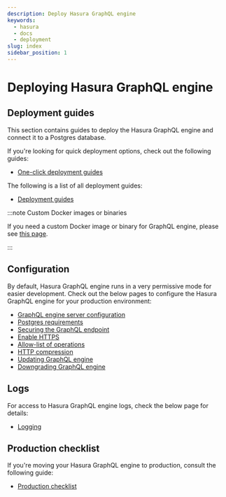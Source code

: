 ```yaml
---
description: Deploy Hasura GraphQL engine
keywords:
  - hasura
  - docs
  - deployment
slug: index
sidebar_position: 1
---
```


# Deploying Hasura GraphQL engine

## Deployment guides

This section contains guides to deploy the Hasura GraphQL engine and
connect it to a Postgres database.

If you're looking for quick deployment options, check out the following
guides:

- [One-click deployment guides](/graphql/core/deployment/deployment-guides/index.mdx#one-click-deployment-guides)

The following is a list of all deployment guides:

- [Deployment guides](/graphql/core/deployment/deployment-guides/index.mdx#all-deployment-guides)

:::note Custom Docker images or binaries

If you need a custom Docker image or binary for GraphQL engine, please
see [this page](/graphql/core/deployment/custom-docker-images.mdx#custom-docker-image).

:::

## Configuration

By default, Hasura GraphQL engine runs in a very permissive mode for
easier development. Check out the below pages to configure the Hasura
GraphQL engine for your production environment:

- [GraphQL engine server configuration](/graphql/core/deployment/graphql-engine-flags/index.mdx)
- [Postgres requirements](/graphql/core/deployment/postgres-requirements.mdx#postgres-permissions)
- [Securing the GraphQL endpoint](/graphql/core/deployment/securing-graphql-endpoint.mdx)
- [Enable HTTPS](/graphql/core/deployment/enable-https.mdx)
- [Allow-list of operations](/graphql/core/deployment/allow-list.mdx)
- [HTTP compression](/graphql/core/deployment/compression.mdx)
- [Updating GraphQL engine](/graphql/core/deployment/updating-graphql-engine.mdx)
- [Downgrading GraphQL engine](/graphql/core/deployment/downgrading.mdx)

## Logs

For access to Hasura GraphQL engine logs, check the below page for
details:

- [Logging](/graphql/core/deployment/logging.mdx)

## Production checklist

If you're moving your Hasura GraphQL engine to production, consult the
following guide:

- [Production checklist](/graphql/core/deployment/production-checklist.mdx)
